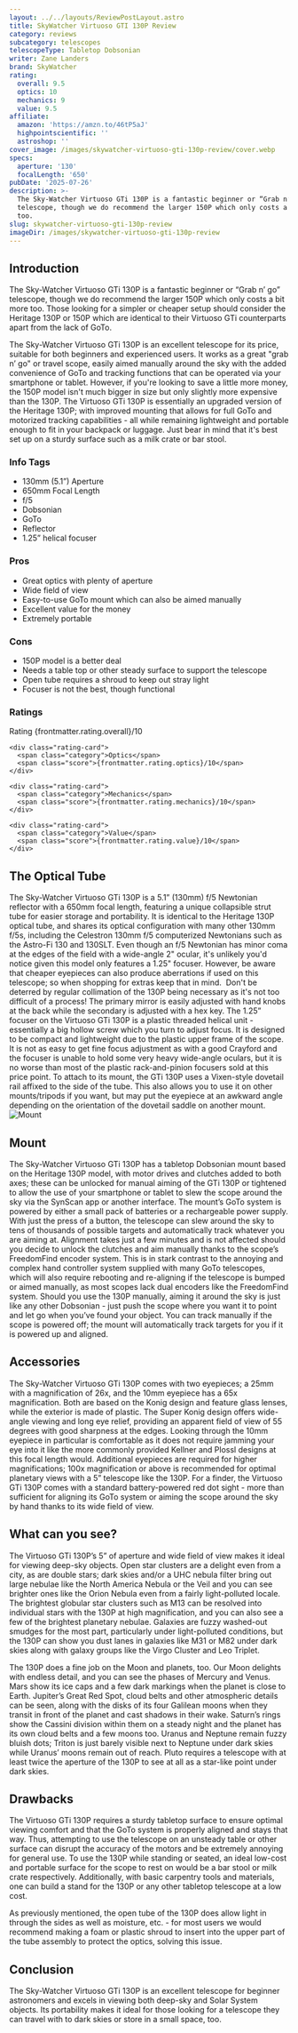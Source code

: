 ```yaml
---
layout: ../../layouts/ReviewPostLayout.astro
title: SkyWatcher Virtuoso GTI 130P Review
category: reviews
subcategory: telescopes
telescopeType: Tabletop Dobsonian
writer: Zane Landers
brand: SkyWatcher
rating:
  overall: 9.5
  optics: 10
  mechanics: 9
  value: 9.5
affiliate:
  amazon: 'https://amzn.to/46tP5aJ'
  highpointscientific: ''
  astroshop: ''
cover_image: /images/skywatcher-virtuoso-gti-130p-review/cover.webp
specs:
  aperture: '130'
  focalLength: '650'
pubDate: '2025-07-26'
description: >-
  The Sky-Watcher Virtuoso GTi 130P is a fantastic beginner or “Grab n’ go”
  telescope, though we do recommend the larger 150P which only costs a bit more
  too.
slug: skywatcher-virtuoso-gti-130p-review
imageDir: /images/skywatcher-virtuoso-gti-130p-review
---
```


<h2>Introduction</h2>
<p class="highlight">The Sky-Watcher Virtuoso GTi 130P is a fantastic beginner or “Grab n’ go” telescope, though we do recommend the larger 150P which only costs a bit more too. Those looking for a simpler or cheaper setup should consider the Heritage 130P or 150P which are identical to their Virtuoso GTi counterparts apart from the lack of GoTo.</p>

<p>The Sky-Watcher Virtuoso GTi 130P is an excellent telescope for its price, suitable for both beginners and experienced users. It works as a great "grab n’ go" or travel scope, easily aimed manually around the sky with the added convenience of GoTo and tracking functions that can be operated via your smartphone or tablet. However, if you're looking to save a little more money, the 150P model isn't much bigger in size but only slightly more expensive than the 130P. The Virtuoso GTi 130P is essentially an upgraded version of the Heritage 130P; with improved mounting that allows for full GoTo and motorized tracking capabilities - all while remaining lightweight and portable enough to fit in your backpack or luggage. Just bear in mind that it's best set up on a sturdy surface such as a milk crate or bar stool.</p>
<section class="info-tags">
  <h3>Info Tags</h3>
  <ul>
    <li>130mm (5.1”) Aperture</li>
    <li>650mm Focal Length</li>
    <li>f/5</li>
    <li>Dobsonian</li>
    <li>GoTo</li>
    <li>Reflector</li>
    <li>1.25” helical focuser</li>
  </ul>
</section>

<section class="pros-cons">
  <div class="pros-block">
    <h3>Pros</h3>
    <ul>
        <li>Great optics with plenty of aperture</li>
        <li>Wide field of view</li>
        <li>Easy-to-use GoTo mount which can also be aimed manually</li>
        <li>Excellent value for the money</li>
        <li>Extremely portable</li>
    </ul>
  </div>
  <div class="cons-block">
    <h3>Cons</h3>
    <ul>
        <li>150P model is a better deal</li>
        <li>Needs a table top or other steady surface to support the telescope</li>
        <li>Open tube requires a shroud to keep out stray light</li>
        <li>Focuser is not the best, though functional</li>
    </ul>
  </div>
</section>

<section class="ratings">
  <h3>Ratings</h3>
  <div class="ratings-grid">
    <div class="rating-card">
      <span class="category">Rating</span>
      <span class="score">{frontmatter.rating.overall}/10</span>
    </div>

    <div class="rating-card">
      <span class="category">Optics</span>
      <span class="score">{frontmatter.rating.optics}/10</span>
    </div>

    <div class="rating-card">
      <span class="category">Mechanics</span>
      <span class="score">{frontmatter.rating.mechanics}/10</span>
    </div>

    <div class="rating-card">
      <span class="category">Value</span>
      <span class="score">{frontmatter.rating.value}/10</span>
    </div>
  </div>
</section>

<Affiliates affiliate={frontmatter.affiliate} />

<h2>The Optical Tube</h2>
The Sky-Watcher Virtuoso GTi 130P is a 5.1” (130mm) f/5 Newtonian reflector with a 650mm focal length, featuring a unique collapsible strut tube for easier storage and portability. It is identical to the Heritage 130P optical tube, and shares its optical configuration with many other 130mm f/5s, including the Celestron 130mm f/5 computerized Newtonians such as the Astro-Fi 130 and 130SLT. Even though an f/5 Newtonian has minor coma at the edges of the field with a wide-angle 2" ocular, it's unlikely you'd notice given this model only features a 1.25" focuser. However, be aware that cheaper eyepieces can also produce aberrations if used on this telescope; so when shopping for extras keep that in mind. 
Don't be deterred by regular collimation of the 130P being necessary as it's not too difficult of a process! The primary mirror is easily adjusted with hand knobs at the back while the secondary is adjusted with a hex key.
The 1.25” focuser on the Virtuoso GTi 130P is a plastic threaded helical unit - essentially a big hollow screw which you turn to adjust focus. It is designed to be compact and lightweight due to the plastic upper frame of the scope. It is not as easy to get fine focus adjustment as with a good Crayford and the focuser is unable to hold some very heavy wide-angle oculars, but it is no worse than most of the plastic rack-and-pinion focusers sold at this price point.
To attach to its mount, the GTi 130P uses a Vixen-style dovetail rail affixed to the side of the tube. This also allows you to use it on other mounts/tripods if you want, but may put the eyepiece at an awkward angle depending on the orientation of the dovetail saddle on another mount.
<img class="post-image post-image-sm" src="/images/skywatcher-virtuoso-gti-130p-review/mount.webp" alt="Mount"></img>
<h2>Mount</h2>

<p>The Sky-Watcher Virtuoso GTi 130P has a tabletop Dobsonian 
mount based on the Heritage 130P model, with motor drives and clutches added to both axes; 
these can be unlocked for manual aiming of the GTi 130P or tightened to allow the use of your 
smartphone or tablet to slew the scope around the sky via the SynScan app or another interface.
The mount’s GoTo system is powered by either a small pack of batteries or a rechargeable power supply. 
With just the press of a button, the telescope can slew around the sky to tens of thousands of possible 
targets and automatically track whatever you are aiming at. Alignment takes just a few minutes and is not 
affected should you decide to unlock the clutches and aim manually thanks to the scope’s FreedomFind encoder 
system. This is in stark contrast to the annoying and complex hand controller system supplied with many GoTo 
telescopes, which will also require rebooting and re-aligning if the telescope is bumped or aimed manually, 
as most scopes lack dual encoders like the FreedomFind system.
Should you use the 130P manually, aiming it around the sky is just like any other Dobsonian - just push the scope where you want it to point and let go when you’ve found your object. You can track manually if the scope is powered off; the mount will automatically track targets for you if it is powered up and aligned.</p>
<h2>Accessories</h2>

<p>The Sky-Watcher Virtuoso GTi 130P comes with two eyepieces; a 25mm with a magnification of 26x, and the 10mm eyepiece has a 65x magnification. Both are based on the Konig design and feature glass lenses, while the exterior is made of plastic. The Super Konig design offers wide-angle viewing and long eye relief, providing an apparent field of view of 55 degrees with good sharpness at the edges. Looking through the 10mm eyepiece in particular is comfortable as it does not require jamming your eye into it like the more commonly provided Kellner and Plossl designs at this focal length would. Additional eyepieces are required for higher magnifications; 100x magnification or above is recommended for optimal planetary views with a 5” telescope like the 130P.
For a finder, the Virtuoso GTi 130P comes with a standard battery-powered red dot sight - more than sufficient for aligning its GoTo system or aiming the scope around the sky by hand thanks to its wide field of view.</p>
<h2>What can you see?</h2>

<p>The Virtuoso GTi 130P’s 5” of aperture and wide field of view makes it ideal for viewing deep-sky objects. Open star clusters are a delight even from a city, as are double stars; dark skies and/or a UHC nebula filter bring out large nebulae like the North America Nebula or the Veil and you can see brighter ones like the Orion Nebula even from a fairly light-polluted locale. The brightest globular star clusters such as M13 can be resolved into individual stars with the 130P at high magnification, and you can also see a few of the brightest planetary nebulae. Galaxies are fuzzy washed-out smudges for the most part, particularly under light-polluted conditions, but the 130P can show you dust lanes in galaxies like M31 or M82 under dark skies along with galaxy groups like the Virgo Cluster and Leo Triplet.</p>
<p>The 130P does a fine job on the Moon and planets, too. Our Moon delights with endless detail, and you can see the phases of Mercury and Venus. Mars show its ice caps and a few dark markings when the planet is close to Earth. Jupiter’s Great Red Spot, cloud belts and other atmospheric details can be seen, along with the disks of its four Galilean moons when they transit in front of the planet and cast shadows in their wake. Saturn’s rings show the Cassini division within them on a steady night and the planet has its own cloud belts and a few moons too. Uranus and Neptune remain fuzzy bluish dots; Triton is just barely visible next to Neptune under dark skies while Uranus’ moons remain out of reach. Pluto requires a telescope with at least twice the aperture of the 130P to see at all as a star-like point under dark skies.</p>
<h2>Drawbacks</h2>

<p>The Virtuoso GTi 130P requires a sturdy tabletop surface to ensure optimal viewing comfort and that the GoTo system is properly aligned and stays that way. Thus, attempting to use the telescope on an unsteady table or other surface can disrupt the accuracy of the motors and be extremely annoying for general use. To use the 130P while standing or seated, an ideal low-cost and portable surface for the scope to rest on would be a bar stool or milk crate respectively. Additionally, with basic carpentry tools and materials, one can build a stand for the 130P or any other tabletop telescope at a low cost.</p>
<p>As previously mentioned, the open tube of the 130P does allow light in through the sides as well as moisture, etc. - for most users we would recommend making a foam or plastic shroud to insert into the upper part of the tube assembly to protect the optics, solving this issue.</p>
<h2>Conclusion</h2>

<p>The Sky-Watcher Virtuoso GTi 130P is an excellent telescope for beginner astronomers and excels in viewing both deep-sky and Solar System objects. Its portability makes it ideal for those looking for a telescope they can travel with to dark skies or store in a small space, too.</p>

